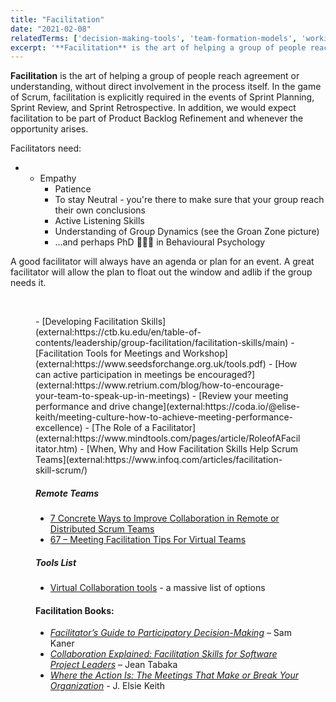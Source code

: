```yaml
---
title: "Facilitation"
date: "2021-02-08"
relatedTerms: ['decision-making-tools', 'team-formation-models', 'working-agreements']
excerpt: '**Facilitation** is the art of helping a group of people reach agreement or understanding,'
---
```




**Facilitation** is the art of helping a group of people reach agreement or understanding, without direct involvement in the process itself. In the game of Scrum, facilitation is explicitly required in the events of Sprint Planning, Sprint Review, and Sprint Retrospective. In addition, we would expect facilitation to be part of Product Backlog Refinement and whenever the opportunity arises.

Facilitators need:

- - Empathy
    - Patience
    - To stay Neutral - you're there to make sure that your group reach their own conclusions
    - Active Listening Skills
    - Understanding of Group Dynamics (see the Groan Zone picture)
    - ...and perhaps PhD 👩🏽‍🎓 in Behavioural Psychology

A good facilitator will always have an agenda or plan for an event. A great facilitator will allow the plan to float out the window and adlib if the group needs it.

 

<Figure
  src={KanerDiagramOfParticipationDivergentThinking1024x557}
  alt="Kaner Diagram of Participation - Divergent Thinking - Groan Zone"
  caption="Kaner Diagram of Participation - Divergent Thinking - Groan Zone"
/>


<HighlightBox heading="Resource Links" variant="resourceLinks">
- [Developing Facilitation Skills](external:https://ctb.ku.edu/en/table-of-contents/leadership/group-facilitation/facilitation-skills/main)
- [Facilitation Tools for Meetings and Workshop](external:https://www.seedsforchange.org.uk/tools.pdf)
- [How can active participation in meetings be encouraged?](external:https://www.retrium.com/blog/how-to-encourage-your-team-to-speak-up-in-meetings)
- [Review your meeting performance and drive change](external:https://coda.io/@elise-keith/meeting-culture-how-to-achieve-meeting-performance-excellence)
- [The Role of a Facilitator](external:https://www.mindtools.com/pages/article/RoleofAFacilitator.htm)
- [When, Why and How Facilitation Skills Help Scrum Teams](external:https://www.infoq.com/articles/facilitation-skill-scrum/)

##### Remote Teams

- [7 Concrete Ways to Improve Collaboration in Remote or Distributed Scrum Teams](external:https://medium.com/serious-scrum/7-concrete-ways-to-improve-collaboration-in-remote-or-distributed-scrum-teams-7940fbaed52d)
- [67 – Meeting Facilitation Tips For Virtual Teams](external:https://www.collaborationsuperpowers.com/67-meeting-facilitation-tips-for-remote-teams/)

##### Tools List

- [Virtual Collaboration tools](external:https://www.collaborationsuperpowers.com/tools/) - a massive list of options

#### Facilitation Books:

- [_Facilitator’s Guide to Participatory Decision-Making_](external:https://www.amazon.ca/Facilitators-Guide-Participatory-Decision-Making-Kaner/dp/1118404955/&tag=notesfromatoo-20) – Sam Kaner
- [_Collaboration Explained: Facilitation Skills for Software Project Leaders_](external:https://www.amazon.ca/Collaboration-Explained-Facilitation-Software-Project/dp/0321268776/&tag=notesfromatoo-20) – Jean Tabaka
- [_Where the Action Is: The Meetings That Make or Break Your Organization_](external:https://www.amazon.ca/Where-Action-Meetings-Break-Organization/dp/1732205221/) - J. Elsie Keith
</HighlightBox>
